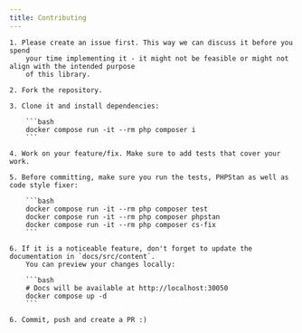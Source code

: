 ```yaml
---
title: Contributing
---
```



<Steps>

	1. Please create an issue first. This way we can discuss it before you spend
		your time implementing it - it might not be feasible or might not align with the intended purpose
		of this library.

	2. Fork the repository.

	3. Clone it and install dependencies:

		```bash
		docker compose run -it --rm php composer i
		```

	4. Work on your feature/fix. Make sure to add tests that cover your work.

	5. Before committing, make sure you run the tests, PHPStan as well as code style fixer:

		```bash
		docker compose run -it --rm php composer test
		docker compose run -it --rm php composer phpstan
		docker compose run -it --rm php composer cs-fix
		```

	6. If it is a noticeable feature, don't forget to update the documentation in `docs/src/content`.
		You can preview your changes locally:

		```bash
		# Docs will be available at http://localhost:30050
		docker compose up -d
		```

	6. Commit, push and create a PR :)

</Steps>
